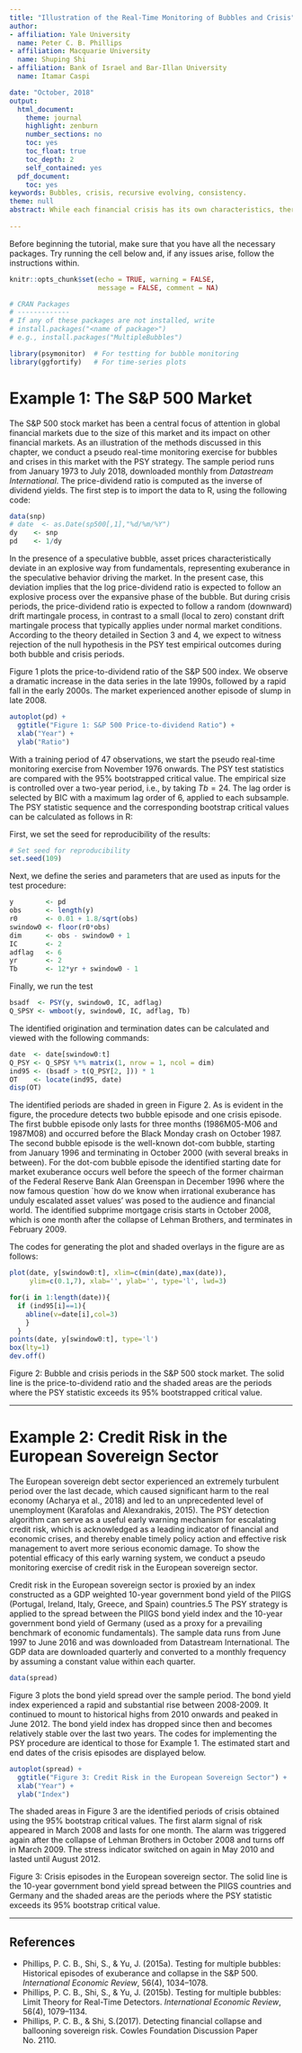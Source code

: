 ```yaml
---
title: "Illustration of the Real-Time Monitoring of Bubbles and Crisis"
author:
- affiliation: Yale University
  name: Peter C. B. Phillips
- affiliation: Macquarie University
  name: Shuping Shi
- affiliation: Bank of Israel and Bar-Illan University
  name: Itamar Caspi

date: "October, 2018"
output:
  html_document:
    theme: journal
    highlight: zenburn
    number_sections: no
    toc: yes
    toc_float: true
    toc_depth: 2
    self_contained: yes
  pdf_document:
    toc: yes
keywords: Bubbles, crisis, recursive evolving, consistency.
theme: null
abstract: While each financial crisis has its own characteristics, there is now widespread           recognition that crises arising sources such as financial speculation and                 excessive credit creation do inflict harm on the real economy. Detecting                  speculative market conditions and ballooning credit risk in real time is                  therefore of prime importance in the complex exercises of market surveillance,            risk management, and policy action. This chapter provides an R implementation of           the popular real-time monitoring strategy proposed by Phillips, Shi and Yu                (2015a,b;PSY), along with a new bootstrap procedure designed to mitigate the              potential impact of heteroskedasticity and to effect family-wise size control in           recursive testing algorithms. This methodology has been shown effective for               bubble and crisis detection (PSY, 2015a,b; Phillips and Shi, 2017) and is now             widely used by academic researchers, central bank economists, and fiscal                  regulators. We illustrate the effectiveness of this procedure with applications           to the S&P 500 financial market and the European sovereign debt sector using R.
    
---
```

<!--
<link href="https://fonts.googleapis.com/css?family=Lato:300|Tangerine|Yantramanav:100" rel="stylesheet">
--->

Before beginning the tutorial, make sure that you have all the necessary packages. Try running the cell below and, if any issues arise, follow the instructions within.


```r
knitr::opts_chunk$set(echo = TRUE, warning = FALSE,
                      message = FALSE, comment = NA)

# CRAN Packages 
# -------------
# If any of these packages are not installed, write
# install.packages("<name of package>")
# e.g., install.packages("MultipleBubbles")

library(psymonitor)  # For testting for bubble monitoring
library(ggfortify)   # For time-series plots

```


# Example 1: The S&P 500 Market

The S&P 500 stock market has been a central focus of attention in global
financial markets due to the size of this market and its impact on other
financial markets. As an illustration of the methods discussed in this chapter,
we conduct a pseudo real-time monitoring exercise for bubbles and crises in
this market with the PSY strategy. The sample period runs from January
1973 to July 2018, downloaded monthly from *Datastream International*. The
price-dividend ratio is computed as the inverse of dividend yields. The
first step is to import the data to R, using the following code:

```r
data(snp)
# date  <- as.Date(sp500[,1],"%d/%m/%Y")
dy    <- snp
pd    <- 1/dy
```

In the presence of a speculative bubble, asset prices characteristically deviate
in an explosive way from fundamentals, representing exuberance in the
speculative behavior driving the market. In the present case, this deviation
implies that the log price-dividend ratio is expected to follow an explosive
process over the expansive phase of the bubble. But during crisis periods, the
price-dividend ratio is expected to follow a random (downward) drift martingale
process, in contrast to a small (local to zero) constant drift martingale
process that typically applies under normal market conditions. According to
the theory detailed in Section 3 and 4, we expect to witness rejection of the
null hypothesis in the PSY test empirical outcomes during both bubble and
crisis periods.

Figure 1 plots the price-to-dividend ratio of the S&P 500 index. We
observe a dramatic increase in the data series in the late 1990s, followed
by a rapid fall in the early 2000s. The market experienced another episode
of slump in late 2008.

```r
autoplot(pd) +
  ggtitle("Figure 1: S&P 500 Price-to-dividend Ratio") +
  xlab("Year") +
  ylab("Ratio")
```

With a training period of 47 observations, we start the pseudo real-time monitoring exercise from November 1976 onwards. The PSY test statistics are compared with the 95% bootstrapped critical value. The empirical size is controlled over a two-year period, i.e., by taking $Tb = 24$. The lag order is selected by BIC with a maximum lag order of 6, applied to each subsample. The PSY statistic sequence and the corresponding bootstrap critical values can be calculated as follows in R:

First, we set the seed for reproducibility of the results:

```r
# Set seed for reproducibility
set.seed(109)
```

Next, we define the series and parameters that are used as inputs for the test procedure:

```r
y        <- pd
obs      <- length(y)
r0       <- 0.01 + 1.8/sqrt(obs)
swindow0 <- floor(r0*obs)
dim      <- obs - swindow0 + 1
IC       <- 2
adflag   <- 6
yr       <- 2
Tb       <- 12*yr + swindow0 - 1
```

Finally, we run the test

```r
bsadf  <- PSY(y, swindow0, IC, adflag)
Q_SPSY <- wmboot(y, swindow0, IC, adflag, Tb)
```

The identified origination and termination dates can be calculated and
viewed with the following commands:

```r
date  <- date[swindow0:t]
Q_PSY <- Q_SPSY %*% matrix(1, nrow = 1, ncol = dim)
ind95 <- (bsadf > t(Q_PSY[2, ])) * 1
OT    <- locate(ind95, date)
disp(OT)
```

The identified periods are shaded in green in Figure 2. As is evident in the
figure, the procedure detects two bubble episode and one crisis episode. The
first bubble episode only lasts for three months (1986M05-M06 and 1987M08)
and occurred before the Black Monday crash on October 1987. The second
bubble episode is the well-known dot-com bubble, starting from January 1996
and terminating in October 2000 (with several breaks in between). For the
dot-com bubble episode the identified starting date for market exuberance
occurs well before the speech of the former chairman of the Federal Reserve
Bank Alan Greenspan in December 1996 where the now famous question `how
do we know when irrational exuberance has unduly escalated asset values'
was posed to the audience and financial world. The identified subprime
mortgage crisis starts in October 2008, which is one month after the collapse
of Lehman Brothers, and terminates in February 2009.


The codes for generating the plot and shaded overlays in the figure are
as follows:

```r
plot(date, y[swindow0:t], xlim=c(min(date),max(date)), 
     ylim=c(0.1,7), xlab='', ylab='', type='l', lwd=3)

for(i in 1:length(date)){
  if (ind95[i]==1){
    abline(v=date[i],col=3)
    }
  }
points(date, y[swindow0:t], type='l')
box(lty=1)
dev.off()
```

Figure 2: Bubble and crisis periods in the S&P 500 stock market. The solid
line is the price-to-dividend ratio and the shaded areas are the periods where
the PSY statistic exceeds its 95% bootstrapped critical value.


---


# Example 2: Credit Risk in the European Sovereign Sector

The European sovereign debt sector experienced an extremely turbulent period over the last decade, which caused significant harm to the real economy (Acharya et al., 2018) and led to an unprecedented level of unemployment (Karafolas and Alexandrakis, 2015). The PSY detection algorithm can serve as a useful early warning mechanism for escalating credit risk, which is acknowledged as a leading indicator of financial and economic crises, and thereby enable timely policy action and effective risk management to avert more serious economic damage. To show the potential efficacy of this early warning system, we conduct a pseudo monitoring exercise of credit risk in the European sovereign sector.

Credit risk in the European sovereign sector is proxied by an index constructed as a GDP weighted 10-year government bond yield of the PIIGS (Portugal, Ireland, Italy, Greece, and Spain) countries.5 The PSY strategy is applied to the spread between the PIIGS bond yield index and the 10-year government bond yield of Germany (used as a proxy for a prevailing
benchmark of economic fundamentals). The sample data runs from June 1997 to June 2016 and was downloaded from Datastream International. The GDP data are downloaded quarterly and converted to a monthly frequency by assuming a constant value within each quarter.


```r
data(spread)
```

Figure 3 plots the bond yield spread over the sample period. The bond yield index experienced a rapid and substantial rise between 2008-2009. It continued to mount to historical highs from 2010 onwards and peaked in June 2012. The bond yield index has dropped since then and becomes relatively stable over the last two years. The codes for implementing the PSY procedure are identical to those for Example 1. The estimated start and end dates of the crisis episodes are displayed below.

```r
autoplot(spread) +
  ggtitle("Figure 3: Credit Risk in the European Sovereign Sector") +
  xlab("Year") +
  ylab("Index")
```

The shaded areas in Figure 3 are the identified periods of crisis obtained using the 95% bootstrap critical values. The first alarm signal of risk appeared in March 2008 and lasts for one month. The alarm was triggered again after the collapse of Lehman Brothers in October 2008 and turns off in March 2009. The stress indicator switched on again in May 2010 and lasted until August 2012.

Figure 3: Crisis episodes in the European sovereign sector. The solid line is the 10-year government bond yield spread between the PIIGS countries and Germany and the shaded areas are the periods where the PSY statistic exceeds its 95% bootstrap critical value.

---
## References
  * Phillips, P. C. B., Shi, S., & Yu, J. (2015a).  Testing for multiple bubbles: Historical episodes of exuberance and collapse in the S&P 500. *International Economic Review*, 56(4), 1034--1078.
  * Phillips, P. C. B., Shi, S., & Yu, J. (2015b). Testing for multiple bubbles: Limit Theory for Real-Time Detectors. *International Economic Review*, 56(4), 1079--1134.
  * Phillips, P. C. B., & Shi, S.(2017). Detecting financial collapse and ballooning sovereign risk. Cowles Foundation Discussion Paper No. 2110.

